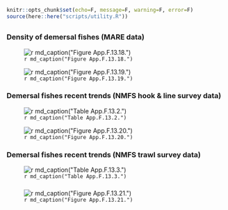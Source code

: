 ```r
knitr::opts_chunk$set(echo=F, message=F, warning=F, error=F)
source(here::here("scripts/utility.R"))
```

## {.tabset}

### Density of demersal fishes (MARE data)

![`r md_caption("Figure App.F.13.18.")`](../img/cinms_cr/App.F.13.18.jpg)

![`r md_caption("Figure App.F.13.19.")`](../img/cinms_cr/App.F.13.19.jpg)

### Demersal fishes recent trends (NMFS hook & line survey data)

![`r md_caption("Table App.F.13.2.")`](../img/cinms_cr/tbl.App.F.13.2.jpg)

![`r md_caption("Figure App.F.13.20.")`](../img/cinms_cr/App.F.13.20.jpg)

### Demersal fishes recent trends (NMFS trawl survey data)

![`r md_caption("Table App.F.13.3.")`](../img/cinms_cr/tbl.App.F.13.3.jpg)

### 

![`r md_caption("Figure App.F.13.21.")`](../img/cinms_cr/App.F.13.21.jpg)
